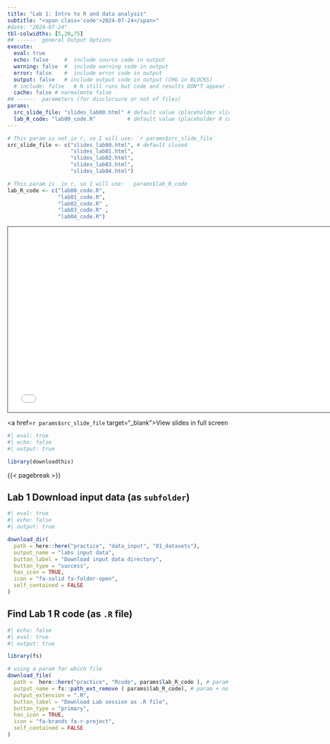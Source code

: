 ```yaml
---
title: "Lab 1: Intro to R and data analysis"
subtitle: "<span class='code'>2024-07-24</span>"
#date: "2024-07-24"
tbl-colwidths: [5,20,75]
## ------  general Output Options
execute:     
  eval: true
  echo: false     #  include source code in output
  warning: false  #  include warning code in output
  error: false    #  include error code in output
  output: false   # include output code in output (CHG in BLOCKS)
  # include: false   # R still runs but code and results DON"T appear in output  
  cache: false # normalmnte false
## ------  parameters (for disclorsure or not of files)
params:
  src_slide_file: "slides_lab00.html" # default value (placeholder slide)
  lab_R_code: "lab00_code.R"          # default value (placeholder R code)
---
```


```r

# This param is not in r, so I will use: `r params$src_slide_file`
src_slide_file <- c("slides_lab00.html", # default closed 
                    "slides_lab01.html",
                    "slides_lab02.html",
                    "slides_lab03.html",
                    "slides_lab04.html")

# This param is  in r, so I will use:   params$lab_R_code
lab_R_code <- c("lab00_code.R",
                "lab01_code.R",
                "lab02_code.R" ,
                "lab03_code.R" ,
                "lab04_code.R")
```


<!-- 1/2 DIAPOSITIVA WIDE (16:9) -->
```{=html}
<iframe class="slide-deck" src= `r params$src_slide_file` height="420" width="747" style="border: 1px solid #2e3846;"></iframe>
```

<!-- <!-- 2/2 DIAPOSITIVA STD (4:3) -->
<!-- ```{=html} -->
<!-- <iframe class="slide-deck" src= params$src_slide_file height="420" width="565" style="border: 1px solid #2e3846;"></iframe> -->
<!-- ``` -->

<a href=`r params$src_slide_file` target="_blank">View slides in full screen</a>



\pagebreak

```r
#| eval: true
#| echo: false
#| output: true

library(downloadthis)
```

{{< pagebreak >}}

## Lab 1 Download input data (as `subfolder`)

```r
#| eval: true
#| echo: false
#| output: true

download_dir(
  path = here::here("practice", "data_input", "01_datasets"),
  output_name = "labs input data",
  button_label = "Download input data directory",
  button_type = "success",
  has_icon = TRUE,
  icon = "fa-solid fa-folder-open",
  self_contained = FALSE
)
```


## Find Lab 1 R code (as `.R` file)
```r
#| echo: false
#| eval: true
#| output: true

library(fs) 

# using a param for which file 
download_file(
  path =  here::here("practice", "Rcode", params$lab_R_code ), # param
  output_name = fs::path_ext_remove ( params$lab_R_code), # param + no extension.... 
  output_extension = ".R",  
  button_label = "Download Lab session as .R file",
  button_type = "primary",
  has_icon = TRUE,
  icon = "fa-brands fa-r-project",
  self_contained = FALSE
)
```



